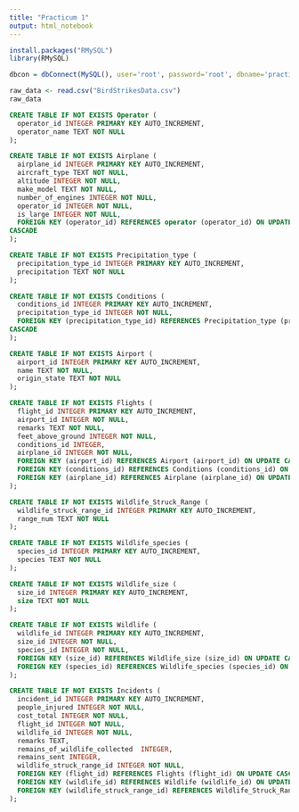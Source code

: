 ```yaml
---
title: "Practicum 1"
output: html_notebook
---
```


```r
install.packages("RMySQL")
library(RMySQL)
```

```r

dbcon = dbConnect(MySQL(), user='root', password='root', dbname='practicum_1', host='localhost')
```

```r
raw_data <- read.csv("BirdStrikesData.csv")
raw_data

```


```sql
CREATE TABLE IF NOT EXISTS Operator (
  operator_id INTEGER PRIMARY KEY AUTO_INCREMENT,
  operator_name TEXT NOT NULL
);
```

```sql
CREATE TABLE IF NOT EXISTS Airplane (
  airplane_id INTEGER PRIMARY KEY AUTO_INCREMENT,
  aircraft_type TEXT NOT NULL,
  altitude INTEGER NOT NULL,
  make_model TEXT NOT NULL,
  number_of_engines INTEGER NOT NULL,
  operator_id INTEGER NOT NULL,
  is_large INTEGER NOT NULL,
  FOREIGN KEY (operator_id) REFERENCES operator (operator_id) ON UPDATE 
CASCADE
);
```

```sql
CREATE TABLE IF NOT EXISTS Precipitation_type (
  precipitation_type_id INTEGER PRIMARY KEY AUTO_INCREMENT,
  precipitation TEXT NOT NULL
);
```


```sql
CREATE TABLE IF NOT EXISTS Conditions (
  conditions_id INTEGER PRIMARY KEY AUTO_INCREMENT,
  precipitation_type_id INTEGER NOT NULL,
  FOREIGN KEY (precipitation_type_id) REFERENCES Precipitation_type (precipitation_type_id) ON UPDATE 
CASCADE
);
```

```sql
CREATE TABLE IF NOT EXISTS Airport (
  airport_id INTEGER PRIMARY KEY AUTO_INCREMENT,
  name TEXT NOT NULL,
  origin_state TEXT NOT NULL
);
```

```sql
CREATE TABLE IF NOT EXISTS Flights (
  flight_id INTEGER PRIMARY KEY AUTO_INCREMENT,
  airport_id INTEGER NOT NULL,
  remarks TEXT NOT NULL,
  feet_above_ground INTEGER NOT NULL,
  conditions_id INTEGER,
  airplane_id INTEGER NOT NULL,
  FOREIGN KEY (airport_id) REFERENCES Airport (airport_id) ON UPDATE CASCADE,
  FOREIGN KEY (conditions_id) REFERENCES Conditions (conditions_id) ON UPDATE CASCADE,
  FOREIGN KEY (airplane_id) REFERENCES Airplane (airplane_id) ON UPDATE CASCADE
);
```

```sql
CREATE TABLE IF NOT EXISTS Wildlife_Struck_Range (
  wildlife_struck_range_id INTEGER PRIMARY KEY AUTO_INCREMENT,
  range_num TEXT NOT NULL
);
```


```sql
CREATE TABLE IF NOT EXISTS Wildlife_species (
  species_id INTEGER PRIMARY KEY AUTO_INCREMENT,
  species TEXT NOT NULL
);
```

```sql
CREATE TABLE IF NOT EXISTS Wildlife_size (
  size_id INTEGER PRIMARY KEY AUTO_INCREMENT,
  size TEXT NOT NULL
);
```


```sql
CREATE TABLE IF NOT EXISTS Wildlife (
  wildlife_id INTEGER PRIMARY KEY AUTO_INCREMENT,
  size_id INTEGER NOT NULL,
  species_id INTEGER NOT NULL,
  FOREIGN KEY (size_id) REFERENCES Wildlife_size (size_id) ON UPDATE CASCADE,
  FOREIGN KEY (species_id) REFERENCES Wildlife_species (species_id) ON UPDATE CASCADE
);
```

```sql
CREATE TABLE IF NOT EXISTS Incidents (
  incident_id INTEGER PRIMARY KEY AUTO_INCREMENT,
  people_injured INTEGER NOT NULL,
  cost_total INTEGER NOT NULL,
  flight_id INTEGER NOT NULL,
  wildlife_id INTEGER NOT NULL,
  remarks TEXT,
  remains_of_wildlife_collected  INTEGER,
  remains_sent INTEGER,
  wildlife_struck_range_id INTEGER NOT NULL,
  FOREIGN KEY (flight_id) REFERENCES Flights (flight_id) ON UPDATE CASCADE,
  FOREIGN KEY (wildlife_id) REFERENCES Wildlife (wildlife_id) ON UPDATE CASCADE,
  FOREIGN KEY (wildlife_struck_range_id) REFERENCES Wildlife_Struck_Range (wildlife_struck_range_id) ON UPDATE CASCADE
);
```